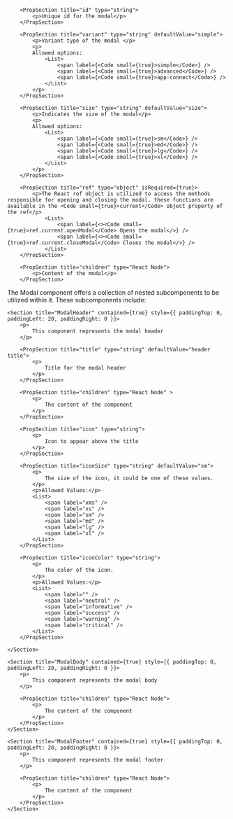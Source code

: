
<PackageInstallGuide packageName="@wpmudev/sui-modal" />

<Section title="Props" border={true}>

    	<PropSection title="id" type="string">
    		<p>Unique id for the modal</p>
    	</PropSection>

    	<PropSection title="variant" type="string" defaultValue="simple">
    		<p>Variant type of the modal </p>
    		<p>
    		Allowed options:
    			<List>
    				<span label={<Code small={true}>simple</Code>} />
    				<span label={<Code small={true}>advanced</Code>} />
    				<span label={<Code small={true}>app-connect</Code>} />
    			</List>
    		</p>
    	</PropSection>

    	<PropSection title="size" type="string" defaultValue="size">
    		<p>Indicates the size of the modal</p>
    		<p>
    		Allowed options:
    			<List>
    				<span label={<Code small={true}>sm</Code>} />
    				<span label={<Code small={true}>md</Code>} />
    				<span label={<Code small={true}>lg</Code>} />
    				<span label={<Code small={true}>xl</Code>} />
    			</List>
    		</p>
    	</PropSection>

    	<PropSection title="ref" type="object" isRequired={true}>
    		<p>The React ref object is utilized to access the methods responsible for opening and closing the modal. these functions are available in the <Code small={true}>current</Code> object property of the ref</p>
    			<List>
    				<span label={<><Code small={true}>ref.current.openModal</Code> Opens the modal</>} />
    				<span label={<><Code small={true}>ref.current.closeModal</Code> Closes the modal</>} />
    			</List>
    	</PropSection>

    	<PropSection title="children" type="React Node">
    		<p>Content of the modal</p>
    	</PropSection>

</Section>

<Section
	title="Sub Components"
	contained={true}
	style={{ paddingTop: 30, paddingBottom: 0 }}
>
		<p>The Modal component offers a collection of nested subcomponents to be utilized within it. These subcomponents include:</p>

    <Section title="ModalHeader" contained={true} style={{ paddingTop: 0, paddingLeft: 20, paddingRight: 0 }}>
    	<p>
    		This component represents the modal header
    	</p>

    	<PropSection title="title" type="string" defaultValue="header title">
    		<p>
    			Title for the modal header
    		</p>
    	</PropSection>

    	<PropSection title="children" type="React Node" >
    		<p>
    			The content of the component
    		</p>
    	</PropSection>

		<PropSection title="icon" type="string">
    		<p>
    			Icon to appear above the title
    		</p>
    	</PropSection>

		<PropSection title="iconSize" type="string" defaultValue="sm">
    		<p>
    			The size of the icon, it could be one of these values.
    		</p>
			<p>Allowed Values:</p>
			<List>
				<span label="xms" />
				<span label="xs" />
				<span label="sm" />
				<span label="md" />
				<span label="lg" />
				<span label="xl" />
			</List>
    	</PropSection>

		<PropSection title="iconColor" type="string">
    		<p>
    			The color of the icon.
    		</p>
			<p>Allowed Values:</p>
			<List>
				<span label="" />
				<span label="neutral" />
				<span label="informative" />
				<span label="success" />
				<span label="warning" />
				<span label="critical" />
			</List>
    	</PropSection>

    </Section>

    <Section title="ModalBody" contained={true} style={{ paddingTop: 0, paddingLeft: 20, paddingRight: 0 }}>
    	<p>
    		This component represents the modal body
    	</p>

    	<PropSection title="children" type="React Node">
    		<p>
    			The content of the component
    		</p>
    	</PropSection>
    </Section>

    <Section title="ModalFooter" contained={true} style={{ paddingTop: 0, paddingLeft: 20, paddingRight: 0 }}>
    	<p>
    		This component represents the modal footer
    	</p>

    	<PropSection title="children" type="React Node">
    		<p>
    			The content of the component
    		</p>
    	</PropSection>
    </Section>

</Section>

<CommonPropsNotice />